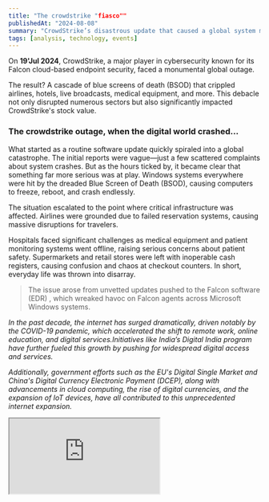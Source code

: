```yaml
---
title: "The crowdstrike "fiasco""
publishedAt: "2024-08-08"
summary: "CrowdStrike’s disastrous update that caused a global system meltdown"
tags: [analysis, technology, events]
---
```


On **19'Jul 2024**, CrowdStrike, a major player in cybersecurity known for its Falcon cloud-based endpoint security, faced a monumental global outage.

The result? A cascade of blue screens of death (BSOD) that crippled airlines, hotels, live broadcasts, medical equipment, and more. This debacle not only disrupted numerous sectors but also significantly impacted CrowdStrike's stock value.

### The crowdstrike outage, when the digital world crashed...

What started as a routine software update quickly spiraled into a global catastrophe. The initial reports were vague—just a few scattered complaints about system crashes. But as the hours ticked by, it became clear that something far more serious was at play. Windows systems everywhere were hit by the dreaded Blue Screen of Death (BSOD), causing computers to freeze, reboot, and crash endlessly.

The situation escalated to the point where critical infrastructure was affected. Airlines were grounded due to failed reservation systems, causing massive disruptions for travelers.

Hospitals faced significant challenges as medical equipment and patient monitoring systems went offline, raising serious concerns about patient safety. Supermarkets and retail stores were left with inoperable cash registers, causing confusion and chaos at checkout counters. In short, everyday life was thrown into disarray.

> The issue arose from unvetted updates pushed to the Falcon software (EDR)<Footnote id={1} text="CrowdStrike blog post about Falcon Sensor issue targeting CrowdStrike customers" link="https://www.crowdstrike.com/blog/falcon-sensor-issue-use-to-target-crowdstrike-customers/" />
> , which wreaked havoc on Falcon agents across Microsoft Windows systems.

_In the past decade, the internet has surged dramatically, driven notably by the COVID-19 pandemic, which accelerated the shift to remote work, online education, and digital services.Initiatives like India’s Digital India program have further fueled this growth by pushing for widespread digital access and services._

_Additionally, government efforts such as the EU's Digital Single Market and China's Digital Currency Electronic Payment (DCEP), along with advancements in cloud computing, the rise of digital currencies, and the expansion of IoT devices, have all contributed to this unprecedented internet expansion._

<Iframe src="https://ourworldindata.org/grapher/number-of-internet-users?tab=map" />

<Callout>
  **But what if it's down?** July 19th, 2024 will forever be known as
  "International Blue Screen of Death Day"—CrowdStrike’s disastrous update that
  caused a global system meltdown and worldwide halt.
</Callout>

### Then experts jump in

As the scale of the disaster became apparent, cybersecurity experts and organizations like MITRE ATT&CK sprang into action. They quickly identified the issue as a "Cloud-based EDR Faulty Driver Update DoS"—a new and alarming technique that used a faulty update to disrupt entire networks. The revelation left the cybersecurity community in shock.
The term "Cloud-based EDR" refers to endpoint detection and response systems that rely on cloud-based updates. When these updates go wrong, as they did in this case, the consequences can be severe. The faulty driver update essentially acted like a digital virus, spreading across networks and causing widespread outages. The situation was so severe that it made headlines around the world.

<Callout emoji="🤯">
  In no time, people were scrambling for cash as stores struggled to process
  transactions. It was a full-blown technological disaster.
</Callout>

### Who’s to blame?

The search for the culprit became a media frenzy. Speculation ran rampant: Was it a case of sabotage? Was a rogue intern trying to make a name for themselves? Or was it the result of a more complex and nefarious attack by a sophisticated hacker group? Theories abounded, but the true cause remained elusive.
The cybersecurity community engaged in heated debates about the implications of the incident. Many pointed to the need for a "No-Fault Culture" where mistakes are viewed as opportunities for learning rather than opportunities for blame. Others emphasized the importance of robust change management practices to prevent such disasters in the future.

**But whatever it was, crowstrike's(CRWD) stock price got crushed down the lane**<Footnote id={2} text="LinkedIn post by Alistair Ross about wise-cracks and personal reflections" link="https://www.linkedin.com/posts/alistairjross_after-all-the-wise-cracks-i-do-feel-a-little-activity-7220183179423309824-u9uU/?utm_source=share&utm_medium=member_desktop" />

<Image
  src="https://www.investopedia.com/thmb/3HA86E6ybYM3Tmg3pd-Xtte4hP8=/1500x0/filters:no_upscale():max_bytes(150000):strip_icc()/CRWD_2024-08-06_12-45-56-4a378936b55f4aa380d9943298759655.png"
  alt="Crowdstrike (CRWD) stock crash"
/>


### A day that was too blue

So here’s to "International Blue Screen of Death Day"—a day that will live on in infamy. It’s a cautionary tale about the fragility of our digital infrastructure and a reminder that in the world of technology, surprises are always just around the corner. Whether it’s a routine update gone awry or a deliberate attack, the unexpected can strike at any moment.

> “In technology, the unexpected is always just a heartbeat away. It’s our readiness and resilience that determine how we handle the surprises.”

### What the cybersecurity community is saying

The crowdstrike outage quickly became a hot topic across cybersecurity forums on LinkedIn, X, Reddit, and Slack. Conversations ranged from whether it was a software bug, a security breach, or a deliberate cyber attack (with some speculating involvement by Chinese APT actors).
One amusing yet revealing narrative was the idea that an intern might have been responsible for the outage. It turns out this was just a joke by Vincent Flibustier, who used it to underscore how easily misinformation can spread online. Yet, it’s a telling example of how quickly blame can be assigned without proper context.

> "Mistakes are part of the landscape. No matter how robust a company’s systems are, errors will occur."

<Tweet id="1820917357948158280" />

On a more serious note, crowdstrike’s denial of the intern theory via TeamBlind was crucial. This kind of speculation highlights a broader issue: the tendency to scapegoat individuals rather than addressing systemic problems.
Rick C<Footnote id={3} text="LinkedIn post by Rick C about no-fault situation" link="https://www.linkedin.com/posts/rickatx_nofault-activity-7220113420430323712-RXZ0/?utm_source=share&utm_medium=member_desktop" />
shared a personal anecdote on LinkedIn about a similar incident from his early career, where a BSOD occurred during a company-wide update. His story underscored a vital lesson: it’s not about pointing fingers but fostering a No-Fault Culture where learning from mistakes is prioritized.
Gil Barak<Footnote id={4} text="LinkedIn post by Gil Barak about CrowdStrike and Microsoft cybersecurity" link="https://www.linkedin.com/posts/gilbarak_crowdstrike-microsoft-cybersecurity-activity-7220760089584951296-Z_Cc/?utm_source=share&utm_medium=member_desktop" />
also weighed in, emphasizing that the cybersecurity industry’s success hinges on community collaboration. Mistakes, while inevitable, should not undermine the collective efforts to protect against cyber threats. Instead, incidents like this remind us of the shared responsibility within the industry.

<Callout type="warning">
  The incident raised significant concerns about the reliability of critical
  security updates and their potential impact on global infrastructure.
</Callout>

<Image
  src="https://www.thegadgetman.org.uk/wp-content/uploads/2024/07/crowdstrike.jpg"
  alt="CrowdStrike's update"
/>


### Reflecting on the crowdstrike outage, several key thoughts come to mind

Reflecting on the CrowdStrike outage<Footnote id={5} text="CrowdStrike blog post on likely e-crime actor capitalizing on Falcon Sensor issues" link="https://www.crowdstrike.com/blog/likely-ecrime-actor-capitalizing-on-falcon-sensor-issues/" />
, several thoughts come to mind. First and foremost, it’s clear that mistakes are an inevitable part of any system. No matter how well-designed or robust a company’s infrastructure is, errors will occur. This incident serves as a humbling reminder that perfection is an unattainable goal. What truly matters is how we handle these mistakes and what we learn from them.
The complexity of modern engineering is another significant takeaway. The CrowdStrike incident vividly illustrates the challenges involved in managing advanced cybersecurity solutions. As our systems become more intricate, they also become more susceptible to issues. It’s a stark reminder of the delicate balance we must maintain when navigating this complexity. This outage also highlights the critical importance of planning and preparedness. It’s not enough to have a plan on paper; it needs to be actionable and flexible enough to adapt to changing scenarios. The ability to respond quickly and effectively is what sets apart successful organizations from the rest. Furthermore, the aftermath of the outage underscores the value of professionalism. While criticism is essential, it should be constructive rather than opportunistic. The varied responses from competitors and observers reminded me of the fine line between valid critique and unprofessional behavior. Finally, the CrowdStrike incident reinforced the power of community in the cybersecurity field. Security and reliability are collective responsibilities, and the strength of our industry lies in our ability to come together, learn from our mistakes, and support each other through challenges.

<FootnoteList />
